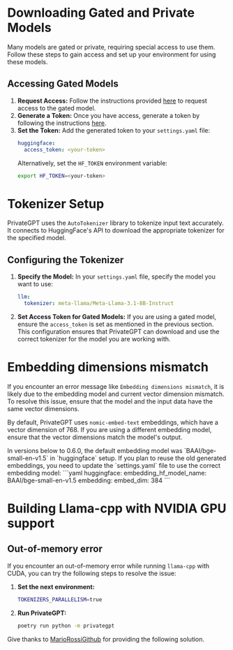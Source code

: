 # Downloading Gated and Private Models
Many models are gated or private, requiring special access to use them. Follow these steps to gain access and set up your environment for using these models.
## Accessing Gated Models
1. **Request Access:**
   Follow the instructions provided [here](https://huggingface.co/docs/hub/en/models-gated) to request access to the gated model.
2. **Generate a Token:**
   Once you have access, generate a token by following the instructions [here](https://huggingface.co/docs/hub/en/security-tokens).
3. **Set the Token:**
   Add the generated token to your `settings.yaml` file:
   ```yaml
   huggingface:
     access_token: <your-token>
   ```
   Alternatively, set the `HF_TOKEN` environment variable:
   ```bash
   export HF_TOKEN=<your-token>
   ```

# Tokenizer Setup
PrivateGPT uses the `AutoTokenizer` library to tokenize input text accurately. It connects to HuggingFace's API to download the appropriate tokenizer for the specified model.

## Configuring the Tokenizer
1. **Specify the Model:**
   In your `settings.yaml` file, specify the model you want to use:
   ```yaml
   llm:
     tokenizer: meta-llama/Meta-Llama-3.1-8B-Instruct
   ```
2. **Set Access Token for Gated Models:**
   If you are using a gated model, ensure the `access_token` is set as mentioned in the previous section.
This configuration ensures that PrivateGPT can download and use the correct tokenizer for the model you are working with.

# Embedding dimensions mismatch
If you encounter an error message like `Embedding dimensions mismatch`, it is likely due to the embedding model and
current vector dimension mismatch. To resolve this issue, ensure that the model and the input data have the same vector dimensions.

By default, PrivateGPT uses `nomic-embed-text` embeddings, which have a vector dimension of 768.
If you are using a different embedding model, ensure that the vector dimensions match the model's output.

<Callout intent = "warning">
In versions below to 0.6.0, the default embedding model was `BAAI/bge-small-en-v1.5` in `huggingface` setup.
If you plan to reuse the old generated embeddings, you need to update the `settings.yaml` file to use the correct embedding model:
```yaml
huggingface:
  embedding_hf_model_name: BAAI/bge-small-en-v1.5
embedding:
  embed_dim: 384
```
</Callout>

# Building Llama-cpp with NVIDIA GPU support

## Out-of-memory error

If you encounter an out-of-memory error while running `llama-cpp` with CUDA, you can try the following steps to resolve the issue:
1. **Set the next environment:**
    ```bash
    TOKENIZERS_PARALLELISM=true
    ```
2. **Run PrivateGPT:**
    ```bash
    poetry run python -m privategpt
    ```
Give thanks to [MarioRossiGithub](https://github.com/MarioRossiGithub) for providing the following solution.